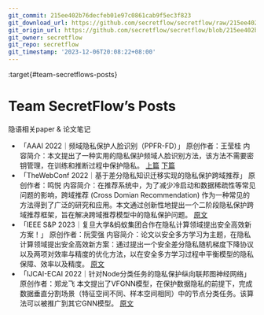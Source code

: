 ```yaml
---
git_commit: 215ee402b76decfeb01e97c0861cab9f5ec3f823
git_download_url: https://github.com/secretflow/secretflow/raw/215ee402b76decfeb01e97c0861cab9f5ec3f823/docs/awesome-pets/tutorials/posts.md
git_origin_url: https://github.com/secretflow/secretflow/blob/215ee402b76decfeb01e97c0861cab9f5ec3f823/docs/awesome-pets/tutorials/posts.md
git_owner: secretflow
git_repo: secretflow
git_timestamp: '2023-12-06T20:08:22+08:00'
---
```


:target{#team-secretflows-posts}

# Team SecretFlow’s Posts

隐语相关paper & 论文笔记

- 「AAAI 2022｜频域隐私保护人脸识别（PPFR-FD）」
  原创作者：王莹桂
  内容简介：本文提出了一种实用的隐私保护频域人脸识别方法，该方法不需要密钥管理，在训练和推断过程中保护隐私。
  [上篇](https://mp.weixin.qq.com/s/sz5hzjxpQcRZui7C8PanGA)  [下篇](https://mp.weixin.qq.com/s/wLQAScgaeh1c7vbvZM2WdQ)
- 「TheWebConf 2022｜基于差分隐私知识迁移实现的隐私保护跨域推荐」
  原创作者：鸣悦
  内容简介：在推荐系统中，为了减少冷启动和数据稀疏性等常见问题的影响，跨域推荐 (Cross Domian Recommendation) 作为一种常见的方法得到了广泛的研究和应用。本文通过创新性地提出一个二阶段隐私保护跨域推荐框架，旨在解决跨域推荐模型中的隐私保护问题。
  [原文](https://mp.weixin.qq.com/s/d3brmq2PjUbm5V2OeYKc6w)
- 「IEEE S\&P 2023｜复旦大学&蚂蚁集团合作在隐私计算领域提出安全高效新方案！」
  原创作者：阮雯强
  内容简介：论文以安全多方学习为主题，在隐私计算领域提出安全高效新方案：通过提出一个安全差分隐私随机梯度下降协议以及两项对效率与精度的优化方法，以在安全多方学习过程中平衡模型的隐私保障、效率以及精度。
  [原文](https://mp.weixin.qq.com/s/jgXyBQz0PfHKJKWKh-XrzQ)
- 「IJCAI-ECAI 2022｜针对Node分类任务的隐私保护纵向联邦图神经网络」
  原创作者：郑龙飞
  本文提出了VFGNN模型，在保护数据隐私的前提下，完成数据垂直分割场景（特征空间不同、样本空间相同）中的节点分类任务。该算法可以被推广到其它GNN模型。
  [原文](https://mp.weixin.qq.com/s/0-II0_zWzV31RqjzgESPFw)
